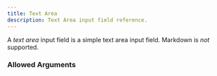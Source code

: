 ---
title: Text Area
description: Text Area input field reference.
---


<InputFieldInfo type={InputFieldType.TEXT_AREA}></InputFieldInfo>

A _text area_ input field is a simple text area input field. Markdown is _not_ supported.

### Allowed Arguments

<InputFieldAllowedArguments type={InputFieldType.TEXT_AREA}></InputFieldAllowedArguments>
